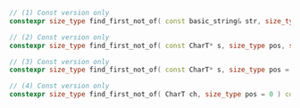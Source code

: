 ```cpp
// (1) Const version only
constexpr size_type find_first_not_of( const basic_string& str, size_type pos = 0 ) const noexcept;

// (2) Const version only
constexpr size_type find_first_not_of( const CharT* s, size_type pos, size_type count ) const;

// (3) Const version only
constexpr size_type find_first_not_of( const CharT* s, size_type pos = 0 ) const;

// (4) Const version only
constexpr size_type find_first_not_of( CharT ch, size_type pos = 0 ) const noexcept;
```

